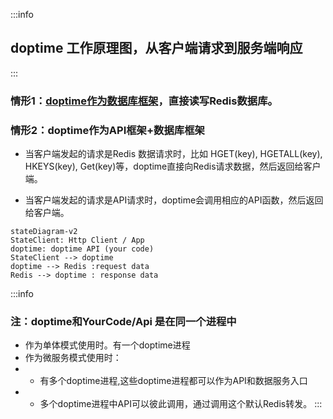 

:::info
## doptime 工作原理图，从客户端请求到服务端响应
:::
### 情形1：[doptime作为数据库框架](/zh/doptime作为数据库框架/)，直接读写Redis数据库。

### 情形2：doptime作为API框架+数据库框架

- 当客户端发起的请求是Redis 数据请求时，比如 HGET(key), HGETALL(key), HKEYS(key), Get(key)等，doptime直接向Redis请求数据，然后返回给客户端。
  
- 当客户端发起的请求是API请求时，doptime会调用相应的API函数，然后返回给客户端。
  
```mermaid 
stateDiagram-v2
StateClient: Http Client / App
doptime: doptime API (your code)
StateClient --> doptime
doptime --> Redis :request data
Redis --> doptime : response data
```


:::info
### 注：doptime和YourCode/Api 是在同一个进程中
- 作为单体模式使用时。有一个doptime进程
- 作为微服务模式使用时：
- - 有多个doptime进程,这些doptime进程都可以作为API和数据服务入口
- - 多个doptime进程中API可以彼此调用，通过调用这个默认Redis转发。 
:::
